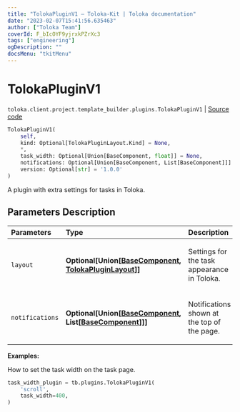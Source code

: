 ```yaml
---
title: "TolokaPluginV1 — Toloka-Kit | Toloka documentation"
date: "2023-02-07T15:41:56.635463"
author: ["Toloka Team"]
coverId: F_bIcOYF9yjrxkPZrXc3
tags: ["engineering"]
ogDescription: ""
docsMenu: "tkitMenu"
---
```


# TolokaPluginV1
`toloka.client.project.template_builder.plugins.TolokaPluginV1` | [Source code](https://github.com/Toloka/toloka-kit/blob/v1.1.3/src/client/project/template_builder/plugins.py#L171)

```python
TolokaPluginV1(
    self,
    kind: Optional[TolokaPluginLayout.Kind] = None,
    *,
    task_width: Optional[Union[BaseComponent, float]] = None,
    notifications: Optional[Union[BaseComponent, List[BaseComponent]]] = None,
    version: Optional[str] = '1.0.0'
)
```

A plugin with extra settings for tasks in Toloka.

## Parameters Description

| Parameters | Type | Description |
| :----------| :----| :-----------|
`layout`|**Optional\[Union\[[BaseComponent](/docs-new/toloka-kit/reference/toloka.client.project.template_builder.base.BaseComponent), [TolokaPluginLayout](/docs-new/toloka-kit/reference/toloka.client.project.template_builder.plugins.TolokaPluginV1.TolokaPluginLayout)\]\]**|<p>Settings for the task appearance in Toloka.</p>
`notifications`|**Optional\[Union\[[BaseComponent](/docs-new/toloka-kit/reference/toloka.client.project.template_builder.base.BaseComponent), List\[[BaseComponent](/docs-new/toloka-kit/reference/toloka.client.project.template_builder.base.BaseComponent)\]\]\]**|<p>Notifications shown at the top of the page.</p>

**Examples:**

How to set the task width on the task page.

```python
task_width_plugin = tb.plugins.TolokaPluginV1(
    'scroll',
    task_width=400,
)
```

